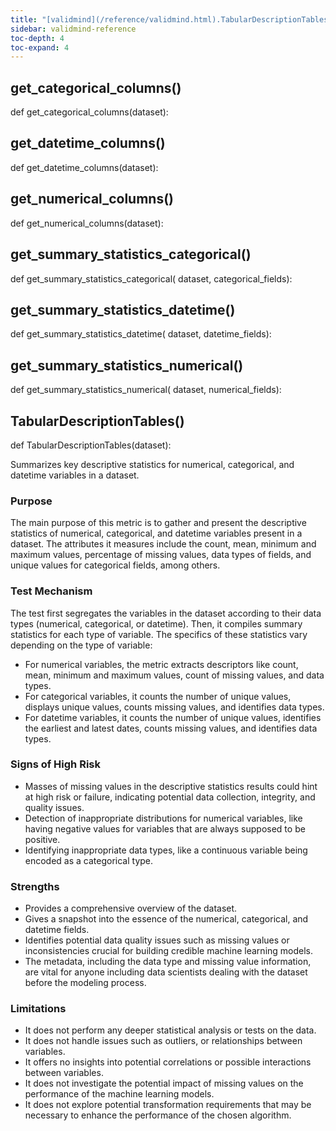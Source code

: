 ```yaml
---
title: "[validmind](/reference/validmind.html).TabularDescriptionTables"
sidebar: validmind-reference
toc-depth: 4
toc-expand: 4
---
```


## get_categorical_columns[()]{.muted}

<!-- function.qmd.jinja2 - function signature -->

::: {.signature}

<span class="signature">
<span class="kw">def</span> <span class="name">get_categorical_columns</span>(<span class="param"><span class="n">dataset</span></span>):</span>
</span>

:::

## get_datetime_columns[()]{.muted}

<!-- function.qmd.jinja2 - function signature -->

::: {.signature}

<span class="signature">
<span class="kw">def</span> <span class="name">get_datetime_columns</span>(<span class="param"><span class="n">dataset</span></span>):</span>
</span>

:::

## get_numerical_columns[()]{.muted}

<!-- function.qmd.jinja2 - function signature -->

::: {.signature}

<span class="signature">
<span class="kw">def</span> <span class="name">get_numerical_columns</span>(<span class="param"><span class="n">dataset</span></span>):</span>
</span>

:::

## get_summary_statistics_categorical[()]{.muted}

<!-- function.qmd.jinja2 - function signature -->

::: {.signature}

<span class="signature">
<span class="kw">def</span> <span class="name">get_summary_statistics_categorical</span>(
    <span class="param"><span class="n">dataset</span></span>,    <span class="param"><span class="n">categorical_fields</span></span>):</span>
</span>

:::

## get_summary_statistics_datetime[()]{.muted}

<!-- function.qmd.jinja2 - function signature -->

::: {.signature}

<span class="signature">
<span class="kw">def</span> <span class="name">get_summary_statistics_datetime</span>(
    <span class="param"><span class="n">dataset</span></span>,    <span class="param"><span class="n">datetime_fields</span></span>):</span>
</span>

:::

## get_summary_statistics_numerical[()]{.muted}

<!-- function.qmd.jinja2 - function signature -->

::: {.signature}

<span class="signature">
<span class="kw">def</span> <span class="name">get_summary_statistics_numerical</span>(
    <span class="param"><span class="n">dataset</span></span>,    <span class="param"><span class="n">numerical_fields</span></span>):</span>
</span>

:::

## TabularDescriptionTables[()]{.muted}

<!-- function.qmd.jinja2 - function signature -->

::: {.signature}

<span class="signature">
<span class="kw">def</span> <span class="name">TabularDescriptionTables</span>(<span class="param"><span class="n">dataset</span></span>):</span>
</span>

:::

Summarizes key descriptive statistics for numerical, categorical, and datetime variables in a dataset.

### Purpose

The main purpose of this metric is to gather and present the descriptive statistics of numerical, categorical, and datetime variables present in a dataset. The attributes it measures include the count, mean, minimum and maximum values, percentage of missing values, data types of fields, and unique values for categorical fields, among others.

### Test Mechanism

The test first segregates the variables in the dataset according to their data types (numerical, categorical, or datetime). Then, it compiles summary statistics for each type of variable. The specifics of these statistics vary depending on the type of variable:

- For numerical variables, the metric extracts descriptors like count, mean, minimum and maximum values, count of missing values, and data types.
- For categorical variables, it counts the number of unique values, displays unique values, counts missing values, and identifies data types.
- For datetime variables, it counts the number of unique values, identifies the earliest and latest dates, counts missing values, and identifies data types.

### Signs of High Risk

- Masses of missing values in the descriptive statistics results could hint at high risk or failure, indicating potential data collection, integrity, and quality issues.
- Detection of inappropriate distributions for numerical variables, like having negative values for variables that are always supposed to be positive.
- Identifying inappropriate data types, like a continuous variable being encoded as a categorical type.

### Strengths

- Provides a comprehensive overview of the dataset.
- Gives a snapshot into the essence of the numerical, categorical, and datetime fields.
- Identifies potential data quality issues such as missing values or inconsistencies crucial for building credible machine learning models.
- The metadata, including the data type and missing value information, are vital for anyone including data scientists dealing with the dataset before the modeling process.

### Limitations

- It does not perform any deeper statistical analysis or tests on the data.
- It does not handle issues such as outliers, or relationships between variables.
- It offers no insights into potential correlations or possible interactions between variables.
- It does not investigate the potential impact of missing values on the performance of the machine learning models.
- It does not explore potential transformation requirements that may be necessary to enhance the performance of the chosen algorithm.
